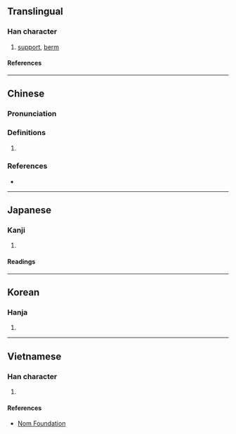 {{also|戗}}
{{character info/new}}
==Translingual==

===Han character===
{{Han char|rn=62|rad=戈|as=10|sn=14|four=83650|canj=ORI|ids=⿰倉戈}}

# [[support]], [[berm]]

====References====
{{Han ref|kx=0413.250|dkj=11632|dj=0756.270|hdz=21410.100|uh=6227}}

----

==Chinese==
{{zh-forms|s=戗}}

===Pronunciation===
{{zh-pron
|m=qiāng,qiàng
|c=coeng3,coeng1
|h=pfs=
|md=
|mn=
|w=
|mc=
|oc=
|cat=
}}

===Definitions===
{{zh-hanzi}}

# {{rfdef|lang=zh}}

===References===
* {{R:twedu|B01237}}

----

==Japanese==

===Kanji===
{{ja-kanji|grade=|rs=戈10}}

# {{defn|lang=ja|sort=戈10}}

====Readings====
{{ja-readings
|on=そう
|kun=はじめる, きず
}}

----

==Korean==

===Hanja===
{{ko-hanja|창}}

# {{defn|lang=ko|sort=戈10}}

----

==Vietnamese==

===Han character===
{{vi-readings|rs=戈10|reading=thương}}

# {{defn|lang=vi|sort=戈10}}

====References====
* [http://nomfoundation.org/common/nom_details.php?codepoint=6227 Nom Foundation]